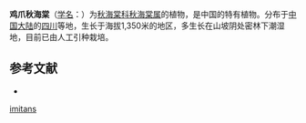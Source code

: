 {{Speciesbox
| taxon = Begonia imitans
| authority = [[lrmsch.|lrmsch.]], 1939
}}

'''鸡爪秋海棠'''（[[学名|学名]]：{{lang|la|''Begonia imitans''}}）为[[秋海棠科|秋海棠科]][[秋海棠属|秋海棠属]]的植物，是中国的特有植物。分布于[[中国大陆|中国大陆]]的[[四川|四川]]等地，生长于海拔1,350米的地区，多生长在山坡阴处密林下潮湿地，目前已由人工引种栽培。

== 参考文献 ==
<div class="references-small">
* {{cite web| url =http://www.bioinfo.cn/db05/KmzwSpecies.php?action=view&id=1164| title =鸡爪秋海棠| work =《中国高等植物数据库全库》| publisher =中国科学院微生物研究所| author =昆明植物研究所| accessdate =2009-02-22| deadurl =yes| archiveurl =https://web.archive.org/web/20160305042906/http://www.bioinfo.cn/db05/KmzwSpecies.php?action=view&id=1164| archivedate =2016-03-05}}
</div>
{{Taxonbar|from=Q11174250}}

[[Category:秋海棠属|imitans]]


{{植物小作品}}